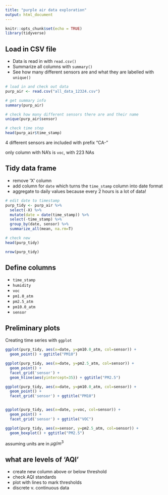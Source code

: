 ```yaml
---
title: "purple air data exploration"
output: html_document
---
```


```r
knitr::opts_chunk$set(echo = TRUE)
library(tidyverse)

```

## Load in CSV file 

- Data is read in with `read.csv()`
- Summarize all columns with `summary()`
- See how many different sensors are and what they are labelled with `unique()`

```r
# load in and check out data 
purp_air <- read.csv("all_data_12324.csv")

# get summary info 
summary(purp_air)

# check how many different sensors there are and their name 
unique(purp_air$sensor)

# check time step
head(purp_air$time_stamp)


```

4 different sensors are included with prefix "CA-"

only column with NA's is `voc`, with 223 NAs 

## Tidy data frame 

- remove 'X' column 
- add column for `date` which turns the `time_stamp` column into date format 
- aggregate to daily values because every 2 hours is a lot of data! 

```r
# edit date to timestamp 
purp_tidy <- purp_air %>% 
  select(-X) %>% 
  mutate(date = date(time_stamp)) %>%
  select(-time_stamp) %>% 
  group_by(date, sensor) %>% 
  summarize_all(mean, na.rm=T)

# check new 
head(purp_tidy)

nrow(purp_tidy)
```

## Define columns 

- `time_stamp`
- `humidity`
- `voc`
- `pm1.0_atm`
- `pm2.5_atm`
- `pm10.0_atm`
- `sensor`

## Preliminary plots 

Creating time series with `ggplot`


```r
ggplot(purp_tidy, aes(x=date, y=pm10.0_atm, col=sensor)) +
  geom_point() + ggtitle("PM10")

ggplot(purp_tidy, aes(x=date, y=pm2.5_atm, col=sensor)) +
  geom_point() +
  facet_grid('sensor') +
  geom_hline(aes(yintercept=35)) + ggtitle("PM2.5")

ggplot(purp_tidy, aes(x=date, y=pm10.0_atm, col=sensor)) +
  geom_point() +
  facet_grid('sensor') + ggtitle("PM10")


ggplot(purp_tidy, aes(x=date, y=voc, col=sensor)) +
  geom_point() +
  facet_grid('sensor') + ggtitle("VOC")

ggplot(purp_tidy, aes(x=sensor, y=pm2.5_atm, col=sensor)) +
  geom_boxplot() + ggtitle("PM2.5")

```

assuming units are in $\mu g/m^3$

## what are levels of 'AQI'

- create new column above or below threshold 
- check AQI standards 
- plot with lines to mark thresholds
- discrete v. continuous data 
